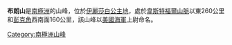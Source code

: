 {{coord|68|18|S|86|25|E|source:GNIS|display=title}}

'''布朗山'''是[[南極洲|南極洲]]的山峰，位於[[伊麗莎白公主地|伊麗莎白公主地]]，處於[[韋斯特福爾山脈|韋斯特福爾山脈]]以東260公里和[[彭克角|彭克角]]西南面160公里，該山峰以[[美國海軍|美國海軍]]上尉命名。

{{Antarctica-geo-stub}}
[[Category:南極洲山峰|Category:南極洲山峰]]